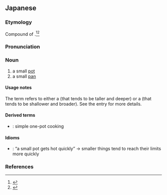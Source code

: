 ==Japanese==
{{ja-kanjitab|yomi=k|こ|なべ}}

===Etymology===
Compound of {{compound|lang=ja|sort=こなべ|小|tr1=ko|t1=small|鍋|tr2=nabe|t2=pot, pan}}.<ref name="KDJ">{{R:Kokugo Dai Jiten}}</ref><ref name="DJR">{{R:Daijirin}}</ref>

===Pronunciation===
{{ja-pron|yomi=k|こなべ|acc=0|acc_ref=DJR}}

===Noun===
{{ja-noun|こなべ}}

# a small [[pot]]
# a small [[pan]]

====Usage notes====
The term {{m|ja|鍋|tr=nabe}} refers to either a {{m|en|pot}} (that tends to be taller and deeper) or a {{m|en|pan}} (that tends to be shallower and broader). See the {{m|ja|鍋}} entry for more details.

====Derived terms====
* {{ja-r|小鍋立て|こなべだて}}: simple one-pot cooking

====Idioms====
* {{ja-r|小鍋は直に熱くなる|こなべ は じき に あつく なる}}: “a small pot gets hot quickly” → smaller things tend to reach their limits more quickly

===References===
<references/>